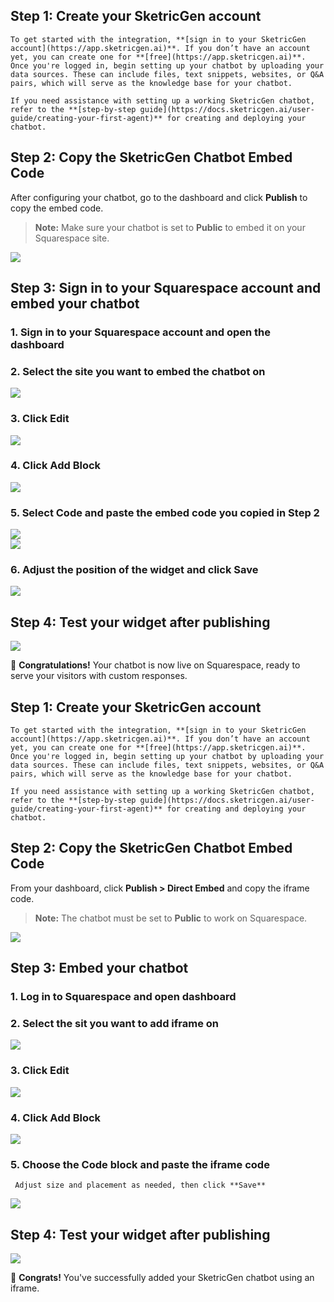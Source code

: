 
<Tabs>
  <Tab title="Floating Chat Bubble">
  
  ## **Step 1: Create your SketricGen account**

    To get started with the integration, **[sign in to your SketricGen account](https://app.sketricgen.ai)**. If you don’t have an account yet, you can create one for **[free](https://app.sketricgen.ai)**. Once you're logged in, begin setting up your chatbot by uploading your data sources. These can include files, text snippets, websites, or Q&A pairs, which will serve as the knowledge base for your chatbot.

    If you need assistance with setting up a working SketricGen chatbot, refer to the **[step-by-step guide](https://docs.sketricgen.ai/user-guide/creating-your-first-agent)** for creating and deploying your chatbot.

  ## **Step 2: Copy the SketricGen Chatbot Embed Code**

  After configuring your chatbot, go to the dashboard and click **Publish** to copy the embed code.

  > **Note:** Make sure your chatbot is set to **Public** to embed it on your Squarespace site.

  ![](/images/squarespace/screenshot1.png)

  ## **Step 3: Sign in to your Squarespace account and embed your chatbot**

  ### 1. Sign in to your Squarespace account and open the dashboard  
  ### 2. Select the site you want to embed the chatbot on

  ![](/images/squarespace/screenshot2.png)

  ### 3. Click **Edit**  

  ![](/images/squarespace/screenshot3.png)

  ### 4. Click **Add Block**  

  ![](/images/squarespace/screenshot4.png)

  ### 5. Select **Code** and paste the embed code you copied in Step 2  

  ![](/images/squarespace/screenshot5.png)  
  ![](/images/squarespace/screenshot6.png)  

  ### 6. Adjust the position of the widget and click **Save**

  ![](/images/squarespace/screenshot7.png)

  ## **Step 4: Test your widget after publishing**

  ![](/images/squarespace/screenshot8.png)

  🎉 **Congratulations!** Your chatbot is now live on Squarespace, ready to serve your visitors with custom responses.

  </Tab>

  <Tab title="Inline iFrame Embed">
  
  ## **Step 1: Create your SketricGen account**

    To get started with the integration, **[sign in to your SketricGen account](https://app.sketricgen.ai)**. If you don’t have an account yet, you can create one for **[free](https://app.sketricgen.ai)**. Once you're logged in, begin setting up your chatbot by uploading your data sources. These can include files, text snippets, websites, or Q&A pairs, which will serve as the knowledge base for your chatbot.

    If you need assistance with setting up a working SketricGen chatbot, refer to the **[step-by-step guide](https://docs.sketricgen.ai/user-guide/creating-your-first-agent)** for creating and deploying your chatbot.

  ## **Step 2: Copy the SketricGen Chatbot Embed Code**

  From your dashboard, click **Publish > Direct Embed** and copy the iframe code.

  > **Note:** The chatbot must be set to **Public** to work on Squarespace.

  ![](/images/squarespace/screenshot9.png)

  ## **Step 3: Embed your chatbot**

  ### 1. Log in to Squarespace and open dashboard
  ### 2. Select the sit you want to add iframe on
  ![](/images/squarespace/screenshot2.png)  
  ### 3. Click **Edit**

  ![](/images/squarespace/screenshot3.png)  

  ### 4. Click **Add Block**

  ![](/images/squarespace/screenshot4.png)

  ### 5. Choose the **Code** block and paste the iframe code  
     Adjust size and placement as needed, then click **Save**

  ![](/images/squarespace/screenshot10.png)

  ## **Step 4: Test your widget after publishing**

  ![](/images/squarespace/screenshot11.png)

  🎉 **Congrats!** You've successfully added your SketricGen chatbot using an iframe.

  </Tab>
</Tabs>
